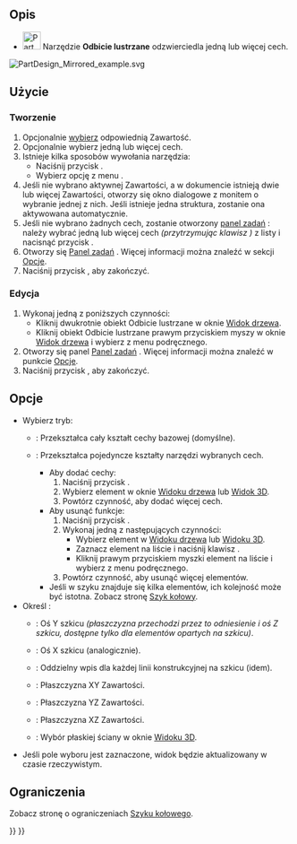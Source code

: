 <languages/>

{{Docnav/pl
|‎[[PartDesign_Thickness/pl|Grubość]]
|[[PartDesign_LinearPattern/pl|Szyk liniowy]]
|[[PartDesign_Workbench/pl|środowisko pracy Projekt Części]]
|IconL=PartDesign_Thickness.svg
|IconR=PartDesign_LinearPattern.svg
|IconC=Workbench_PartDesign.svg
}}

{{GuiCommand/pl
|Name=PartDesign Mirrored
|Name/pl=Projekt Części: Odbicie lustrzane
|MenuLocation=Projekt Części → Funkcje transformacji → Odbicie lustrzane
|Workbenches=[[PartDesign_Workbench/pl|Projekt Części]]
|SeeAlso=[[PartDesign_MultiTransform/pl|Transformacja wielokrotna]]
}}

<span id="Description"></span>
==Opis==

* [[Image:PartDesign_Mirrored.svg|32px]] Narzędzie '''Odbicie lustrzane''' odzwierciedla jedną lub więcej cech.

[[File:PartDesign Mirrored example.svg]]
{{Caption|Element Kieszeń utworzony ze szkicu zawierającego okrąg ''(A)'' jest używany do utworzenia elementu odbicia lustrzanego. Pionowa oś szkicu ''(B)'' jest używana do zdefiniowania płaszczyzny lustrzanej. Wynik ''(C)'' pokazany jest po prawej stronie.}} 

<span id="Usage"></span>
==Użycie==

<span id="Create"></span>
===Tworzenie===

# Opcjonalnie [[PartDesign_Body/pl#Aktywny_status|wybierz]] odpowiednią Zawartość.
# Opcjonalnie wybierz jedną lub więcej cech.
# Istnieje kilka sposobów wywołania narzędzia:
#* Naciśnij przycisk {{Button|[[Image:PartDesign_Mirrored.svg|16px]] '''Odbicie lustrzane'''}}.
#* Wybierz opcję z menu {{MenuCommand|Projekt Części → Funkcje transformacji → [[Image:PartDesign_Mirrored.svg|16px]] Odbicie lustrzane}}.
# Jeśli nie wybrano aktywnej Zawartości, a w dokumencie istnieją dwie lub więcej Zawartości, otworzy się okno dialogowe {{MenuCommand|Wymagana jest aktywna zawartość}} z monitem o wybranie jednej z nich. Jeśli istnieje jedna struktura, zostanie ona aktywowana automatycznie.
# Jeśli nie wybrano żadnych cech, zostanie otworzony [[Task_panel/pl|panel zadań]] {{MenuCommand|Wybierz cechę}} : należy wybrać jedną lub więcej cech ''(przytrzymując klawisz {{KEY|Ctrl}})'' z listy i nacisnąć przycisk {{Button|OK}}.
# Otworzy się [[Task_panel/pl|Panel zadań]] {{MenuCommand|Parametry odbicia lustrzanego}}. Więcej informacji można znaleźć w sekcji [[#Opcje|Opcje]].
# Naciśnij przycisk {{Button|OK}}, aby zakończyć.

<span id="Edit"></span>
===Edycja===

# Wykonaj jedną z poniższych czynności:
#* Kliknij dwukrotnie obiekt Odbicie lustrzane w oknie [[Tree_view/pl|Widok drzewa]].
#* Kliknij obiekt Odbicie lustrzane prawym przyciskiem myszy w oknie [[Tree_view/pl|Widok drzewa]] i wybierz {{MenuCommand|Edycja funkcji odbicia lustrzanego}} z menu podręcznego.
#  Otworzy się panel [[Task_panel/pl|Panel zadań]] {{MenuCommand|Parametry odbicia lustrzanego}}. Więcej informacji można znaleźć w punkcie [[#Opcje|Opcje]].
# Naciśnij przycisk {{Button|OK}}, aby zakończyć.

<span id="Options"></span>
==Opcje==

* Wybierz tryb:
** {{MenuCommand|Przekształć Zawartość}}: Przekształca cały kształt cechy bazowej (domyślne). {{Version/pl|1.0}}
** {{MenuCommand|Narzędzie przekształcania kształtów}}: Przekształca pojedyncze kształty narzędzi wybranych cech.
*** Aby dodać cechy:
***# Naciśnij przycisk {{Button|Dodaj element}}.
***# Wybierz element w oknie [[Tree_view/pl|Widoku drzewa]] lub [[3D_view/pl|Widok 3D]].
***# Powtórz czynność, aby dodać więcej cech.
*** Aby usunąć funkcje:
***# Naciśnij przycisk {{Button|Usuń element}}.
***# Wykonaj jedną z następujących czynności:
***#* Wybierz element w [[Tree_view/pl|Widoku drzewa]] lub [[3D_view/pl|Widoku 3D]].
***#* Zaznacz element na liście i naciśnij klawisz {{KEY|Del}}.
***#* Kliknij prawym przyciskiem myszki element na liście i wybierz {{MenuCommand|Usuń}} z menu podręcznego.
***# Powtórz czynność, aby usunąć więcej elementów.
*** Jeśli w szyku znajduje się kilka elementów, ich kolejność może być istotna. Zobacz stronę [[PartDesign_PolarPattern/pl#Kolejność_cech|Szyk kołowy]].
* Określ {{MenuCommand|płaszczyznę}}:
** {{MenuCommand|Pionowa oś szkicu}}: Oś Y szkicu ''(płaszczyzna przechodzi przez to odniesienie i oś Z szkicu, dostępne tylko dla elementów opartych na szkicu)''.
** {{MenuCommand|Pozioma oś szkicu}}: Oś X szkicu (analogicznie).
** {{MenuCommand|Linia konstrukcyjna #}}: Oddzielny wpis dla każdej linii konstrukcyjnej na szkicu (idem).
** {{MenuCommand|Bazowa płaszczyzna XY}}: Płaszczyzna XY Zawartości.
** {{MenuCommand|Bazowa płaszczyzna YZ}}: Płaszczyzna YZ Zawartości.
** {{MenuCommand|Bazowa płaszczyzna XZ}}: Płaszczyzna XZ Zawartości.
** {{MenuCommand|Wybierz odniesienie ...}}: Wybór płaskiej ściany w oknie [[3D_view|Widoku 3D]].
* Jeśli pole wyboru {{MenuCommand|Aktualizuj widok}} jest zaznaczone, widok będzie aktualizowany w czasie rzeczywistym.

<span id="Limitations"></span>
==Ograniczenia==

Zobacz stronę o ograniczeniach [[PartDesign_PolarPattern/pl#Ograniczenia|Szyku kołowego]].


{{Docnav/pl
|‎[[PartDesign_Thickness/pl|Grubość]]
|[[PartDesign_LinearPattern/pl|Szyk liniowy]]
|[[PartDesign_Workbench/pl|środowisko pracy Projekt Części]]
|IconL=PartDesign_Thickness.svg
|IconR=PartDesign_LinearPattern.svg
|IconC=Workbench_PartDesign.svg
}}

{{PartDesign Tools navi{{#translation:}}}}
{{Userdocnavi{{#translation:}}}}